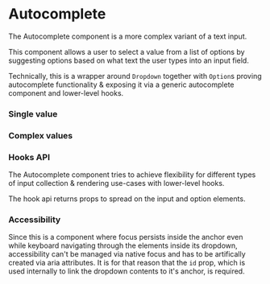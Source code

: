 
# Autocomplete

The Autocomplete component is a more complex variant of a text input.

This component allows a user to select a value from a list of options by suggesting options based on what text the user types into an input field.

Technically, this is a wrapper around `Dropdown` together with `Option`s proving autocomplete functionality & exposing it via a generic autocomplete component and lower-level hooks.

### Single value

<Canvas>
    <Story id="components-autocomplete--string" />
</Canvas>

### Complex values

<Canvas>
    <Story id="components-autocomplete--complex" />
</Canvas>

### Hooks API

The Autocomplete component tries to achieve flexibility for different types of input collection & rendering use-cases with lower-level hooks.

The hook api returns props to spread on the input and option elements.

<Canvas>
    <Story id="components-autocomplete--custom" />
</Canvas>

### Accessibility

Since this is a component where focus persists inside the anchor even while keyboard navigating through the elements inside its dropdown, accessibility can't be managed via native focus and has to be artifically created via aria attributes. It is for that reason that the `id` prop, which is used internally to link the dropdown contents to it's anchor, is required.

<ArgsTable of={Autocomplete} />
